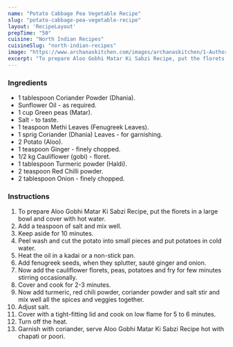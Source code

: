 ---
name: "Potato Cabbage Pea Vegetable Recipe"
slug: "potato-cabbage-pea-vegetable-recipe"
layout: 'RecipeLayout'
prepTime: "50"
cuisine: "North Indian Recipes"
cuisineSlug: "north-indian-recipes"
image: "https://www.archanaskitchen.com/images/archanaskitchen/1-Author/hem_lata_srivastava/Aloo_gobhi_aur_matar_ki_sabji.jpg"
excerpt: "To prepare Aloo Gobhi Matar Ki Sabzi Recipe, put the florets in a large bowl and cover with hot water"
---

### Ingredients

- 1 tablespoon Coriander Powder (Dhania).
- Sunflower Oil - as required.
- 1 cup Green peas (Matar).
- Salt - to taste.
- 1 teaspoon Methi Leaves (Fenugreek Leaves).
- 1 sprig Coriander (Dhania) Leaves - for garnishing.
- 2 Potato (Aloo).
- 1 teaspoon Ginger - finely chopped.
- 1/2 kg Cauliflower (gobi) - floret.
- 1 tablespoon Turmeric powder (Haldi).
- 2 teaspoon Red Chilli powder.
- 2 tablespoon Onion - finely chopped.

### Instructions

1. To prepare Aloo Gobhi Matar Ki Sabzi Recipe, put the florets in a large bowl and cover with hot water.
1. Add a teaspoon of salt and mix well.
1. Keep aside for 10 minutes.
1. Peel wash and cut the potato into small pieces and put potatoes in cold water.
1. Heat the oil in a kadai or a non-stick pan.
1. Add fenugreek seeds, when they splutter, sauté ginger and onion.
1. Now add the cauliflower florets, peas, potatoes and fry for few minutes stirring occasionally.
1. Cover and cook for 2-3 minutes.
1. Now add turmeric, red chili powder, coriander powder and salt stir and mix well all the spices and veggies together.
1. Adjust salt.
1. Cover with a tight-fitting lid and cook on low flame for 5 to 6 minutes.
1. Turn off the heat.
1. Garnish with coriander, serve Aloo Gobhi Matar Ki Sabzi Recipe hot with chapati or poori.
